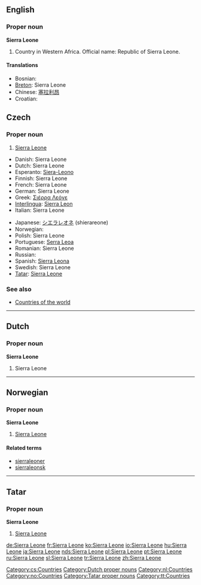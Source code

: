 ==English==

===Proper noun===
'''Sierra Leone'''

# Country in Western Africa. Official name: Republic of Sierra Leone.

====Translations====
{{top}}
*Bosnian: {{t-|bs|Sijera Leone|f}}
*[[Breton]]: Sierra Leone
*Chinese: [[塞拉利昂]]
*Croatian: {{t-|hr|Sijera Leone|f}}
==Czech==

===Proper noun===
{{cs-proper noun|g=f}}

# [[#English|Sierra Leone]]

[[Category:cs:Countries]]
*Danish: Sierra Leone
*Dutch: Sierra Leone
*Esperanto: [[Siera-Leono]]
*Finnish: Sierra Leone
*French: Sierra Leone {{f}}
*German: Sierra Leone
*Greek: [[Σιέρρα Λεόνε]] {{f}}
*[[Interlingua]]: [[Sierra Leon]]
*Italian: Sierra Leone {{f}}
{{mid}}
*Japanese: [[シエラレオネ]] (shierareone)
* Norwegian: {{t-|no|Sierra Leone}}
*Polish: Sierra Leone
*Portuguese: [[Serra Leoa]]
*Romanian: Sierra Leone
* Russian: {{t-|ru|Сьерра-Леоне|sc=Cyrl}}
*Spanish: [[Sierra Leona]]
*Swedish: Sierra Leone
*[[Tatar]]: [[Sierra Leone#Tatar|Sierra Leone]]
{{bottom}}

===See also===
* [[Countries of the world]]

----

==Dutch==

===Proper noun===
'''Sierra Leone'''

# Sierra Leone

[[Category:Dutch proper nouns]]
[[Category:nl:Countries]]

----

==Norwegian==

===Proper noun===
'''Sierra Leone'''

# [[#English|Sierra Leone]]

====Related terms====
*[[sierraleoner]]
*[[sierraleonsk]]

[[Category:no:Countries]]

----

==Tatar==

===Proper noun===
'''Sierra Leone'''

# [[Sierra Leone#English|Sierra Leone]]

[[Category:Tatar proper nouns]]
[[Category:tt:Countries]]

[[de:Sierra Leone]]
[[fr:Sierra Leone]]
[[ko:Sierra Leone]]
[[io:Sierra Leone]]
[[hu:Sierra Leone]]
[[ja:Sierra Leone]]
[[nds:Sierra Leone]]
[[pl:Sierra Leone]]
[[pt:Sierra Leone]]
[[ru:Sierra Leone]]
[[sl:Sierra Leone]]
[[tr:Sierra Leone]]
[[zh:Sierra Leone]]